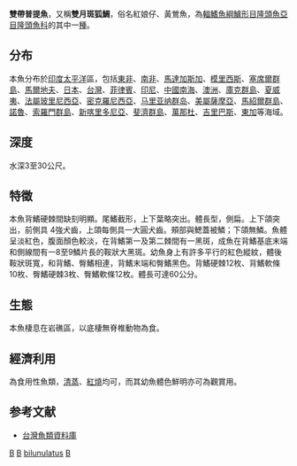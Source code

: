 {{NoteTA|G1=Toponym}}
{{Speciesbox 
| taxon = Bodianus bilunulatus
|image = Bodianus albotaeniatus by NPS.jpg
| status = LC
| status_system = IUCN3.1
| authority = [[Lacepède|Lacepède]], 1801
| synonyms = *''Bodianus bilunulatus bilunulatus''<br /><small>Lacepède, 1801</small>
*''Cossyphus albotaeniatus''<br /><small>Valenciennes, 1839</small> ''
*''Labrus bilunulatus''<br /><small>Lacepède, 1801</small> ''
}}

'''雙帶普提魚'''，又稱'''雙月斑狐鯛'''，俗名紅娘仔、黃鶯魚，為[[輻鰭魚綱|輻鰭魚綱]][[鱸形目|鱸形目]][[隆頭魚亞目|隆頭魚亞目]][[隆頭魚科|隆頭魚科]]的其中一[[種|種]]。

==分布==
本魚分布於[[印度|印度]][[太平洋|太平洋]]區，包括[[東非|東非]]、[[南非|南非]]、[[馬達加斯加|馬達加斯加]]、[[模里西斯|模里西斯]]、[[塞席爾群島|塞席爾群島]]、[[馬爾地夫|馬爾地夫]]、[[日本|日本]]、[[台灣|台灣]]、[[菲律賓|菲律賓]]、[[印尼|印尼]]、[[中國|中國]][[南海|南海]]、[[澳洲|澳洲]]、[[庫克群島|庫克群島]]、[[夏威夷|夏威夷]]、[[法屬玻里尼西亞|法屬玻里尼西亞]]、[[密克羅尼西亞|密克羅尼西亞]]、[[马里亚纳群岛|马里亚纳群岛]]、[[美屬薩摩亞|美屬薩摩亞]]、[[馬紹爾群島|馬紹爾群島]]、[[諾魯|諾魯]]、[[索羅門群島|索羅門群島]]、[[新喀里多尼亞|新喀里多尼亞]]、[[斐濟群島|斐濟群島]]、[[萬那杜|萬那杜]]、[[吉里巴斯|吉里巴斯]]、[[東加|東加]]等海域。

==深度==
水深3至30公尺。

==特徵==
本魚背鰭硬棘間缺刻明顯。尾鰭截形，上下葉略突出。體長型，側扁。上下頜突出，前側具 4強犬齒，上頜每側具一大圓犬齒。頰部與鰓蓋被鱗；下頜無鱗。魚體呈淡紅色，腹面顏色較淡，在背鰭第一及第二棘間有一黑斑，成魚在背鰭基底末端和側線間有一8至9鱗片長的鞍狀大黑斑。幼魚身上有許多平行的紅色縱紋，體後鞍狀斑寬，和背鰭、臀鰭相連，背鰭末端和臀鰭黑色。背鰭硬棘12枚、背鰭軟條10枚、臀鰭硬棘3枚、臀鰭軟條12枚。體長可達60公分。

==生態==
本魚棲息在岩礁區，以底棲無脊椎動物為食。

==經濟利用==
為食用性魚類，[[清蒸|清蒸]]、[[紅燒|紅燒]]均可，而其幼魚體色鮮明亦可為觀賞用。

==参考文献==
*[http://fishdb.sinica.edu.tw/ 台灣魚類資料庫] {{Wayback|url=http://fishdb.sinica.edu.tw/ |date=20160304193340 }}
{{Taxonbar|from=Q2692531}}

[[Category:食用魚|B]]
[[Category:觀賞魚|B]]
[[Category:普提魚屬|bilunulatus]]
[[Category:1801年描述的魚類|B]]